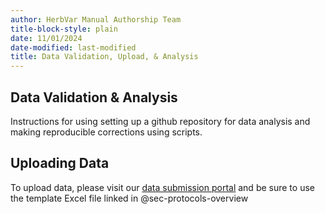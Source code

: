 ```yaml
---
author: HerbVar Manual Authorship Team
title-block-style: plain
date: 11/01/2024
date-modified: last-modified
title: Data Validation, Upload, & Analysis
---
```


## Data Validation & Analysis {#sec-data-analysis}

Instructions for using setting up a github repository for data analysis and making reproducible corrections using scripts. 


## Uploading Data {#sec-uploading_data} 

To upload data, please visit our [data submission portal](https://herbvar.shinyapps.io/data_portal_actual/) and be sure to use the template Excel file linked in @sec-protocols-overview
